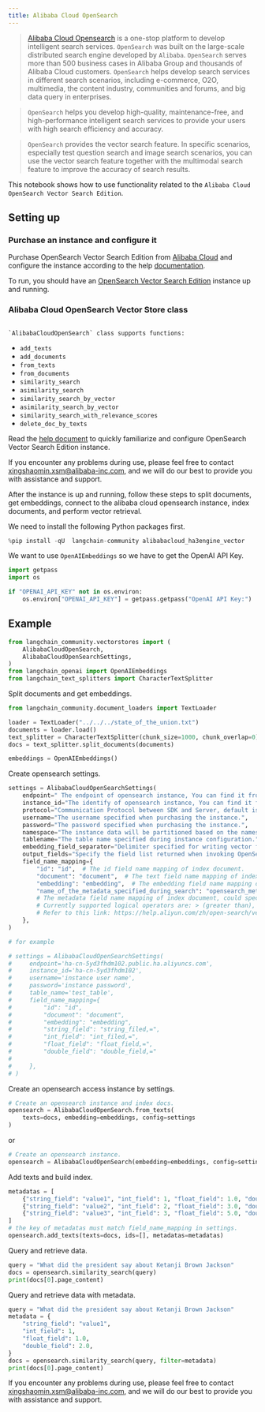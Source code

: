 ```yaml
---
title: Alibaba Cloud OpenSearch
---
```


>[Alibaba Cloud Opensearch](https://www.alibabacloud.com/product/opensearch) is a one-stop platform to develop intelligent search services. `OpenSearch` was built on the large-scale distributed search engine developed by `Alibaba`. `OpenSearch` serves more than 500 business cases in Alibaba Group and thousands of Alibaba Cloud customers. `OpenSearch` helps develop search services in different search scenarios, including e-commerce, O2O, multimedia, the content industry, communities and forums, and big data query in enterprises.

>`OpenSearch` helps you develop high-quality, maintenance-free, and high-performance intelligent search services to provide your users with high search efficiency and accuracy.

>`OpenSearch` provides the vector search feature. In specific scenarios, especially test question search and image search scenarios, you can use the vector search feature together with the multimodal search feature to improve the accuracy of search results.

This notebook shows how to use functionality related to the `Alibaba Cloud OpenSearch Vector Search Edition`.

## Setting up

### Purchase an instance and configure it

Purchase OpenSearch Vector Search Edition from [Alibaba Cloud](https://opensearch.console.aliyun.com) and configure the instance according to the help [documentation](https://help.aliyun.com/document_detail/463198.html?spm=a2c4g.465092.0.0.2cd15002hdwavO).

To run, you should have an [OpenSearch Vector Search Edition](https://opensearch.console.aliyun.com) instance up and running.

### Alibaba Cloud OpenSearch Vector Store class

                                                                                                                `AlibabaCloudOpenSearch` class supports functions:

- `add_texts`
- `add_documents`
- `from_texts`
- `from_documents`
- `similarity_search`
- `asimilarity_search`
- `similarity_search_by_vector`
- `asimilarity_search_by_vector`
- `similarity_search_with_relevance_scores`
- `delete_doc_by_texts`

Read the [help document](https://www.alibabacloud.com/help/en/opensearch/latest/vector-search) to quickly familiarize and configure OpenSearch Vector Search Edition instance.

If you encounter any problems during use, please feel free to contact [xingshaomin.xsm@alibaba-inc.com](mailto:xingshaomin.xsm@alibaba-inc.com), and we will do our best to provide you with assistance and support.

After the instance is up and running, follow these steps to split documents, get embeddings, connect to the alibaba cloud opensearch instance, index documents, and perform vector retrieval.

We need to install the following Python packages first.

```python
%pip install -qU  langchain-community alibabacloud_ha3engine_vector
```

We want to use `OpenAIEmbeddings` so we have to get the OpenAI API Key.

```python
import getpass
import os

if "OPENAI_API_KEY" not in os.environ:
    os.environ["OPENAI_API_KEY"] = getpass.getpass("OpenAI API Key:")
```

## Example

```python
from langchain_community.vectorstores import (
    AlibabaCloudOpenSearch,
    AlibabaCloudOpenSearchSettings,
)
from langchain_openai import OpenAIEmbeddings
from langchain_text_splitters import CharacterTextSplitter
```

Split documents and get embeddings.

```python
from langchain_community.document_loaders import TextLoader

loader = TextLoader("../../../state_of_the_union.txt")
documents = loader.load()
text_splitter = CharacterTextSplitter(chunk_size=1000, chunk_overlap=0)
docs = text_splitter.split_documents(documents)

embeddings = OpenAIEmbeddings()
```

Create opensearch settings.

```python
settings = AlibabaCloudOpenSearchSettings(
    endpoint=" The endpoint of opensearch instance, You can find it from the console of Alibaba Cloud OpenSearch.",
    instance_id="The identify of opensearch instance, You can find it from the console of Alibaba Cloud OpenSearch.",
    protocol="Communication Protocol between SDK and Server, default is http.",
    username="The username specified when purchasing the instance.",
    password="The password specified when purchasing the instance.",
    namespace="The instance data will be partitioned based on the namespace field. If the namespace is enabled, you need to specify the namespace field name during initialization. Otherwise, the queries cannot be executed correctly.",
    tablename="The table name specified during instance configuration.",
    embedding_field_separator="Delimiter specified for writing vector field data, default is comma.",
    output_fields="Specify the field list returned when invoking OpenSearch, by default it is the value list of the field mapping field.",
    field_name_mapping={
        "id": "id",  # The id field name mapping of index document.
        "document": "document",  # The text field name mapping of index document.
        "embedding": "embedding",  # The embedding field name mapping of index document.
        "name_of_the_metadata_specified_during_search": "opensearch_metadata_field_name,=",
        # The metadata field name mapping of index document, could specify multiple, The value field contains mapping name and operator, the operator would be used when executing metadata filter query,
        # Currently supported logical operators are: > (greater than), < (less than), = (equal to), <= (less than or equal to), >= (greater than or equal to), != (not equal to).
        # Refer to this link: https://help.aliyun.com/zh/open-search/vector-search-edition/filter-expression
    },
)

# for example

# settings = AlibabaCloudOpenSearchSettings(
#     endpoint='ha-cn-5yd3fhdm102.public.ha.aliyuncs.com',
#     instance_id='ha-cn-5yd3fhdm102',
#     username='instance user name',
#     password='instance password',
#     table_name='test_table',
#     field_name_mapping={
#         "id": "id",
#         "document": "document",
#         "embedding": "embedding",
#         "string_field": "string_filed,=",
#         "int_field": "int_filed,=",
#         "float_field": "float_field,=",
#         "double_field": "double_field,="
#
#     },
# )
```

Create an opensearch access instance by settings.

```python
# Create an opensearch instance and index docs.
opensearch = AlibabaCloudOpenSearch.from_texts(
    texts=docs, embedding=embeddings, config=settings
)
```

or

```python
# Create an opensearch instance.
opensearch = AlibabaCloudOpenSearch(embedding=embeddings, config=settings)
```

Add texts and build index.

```python
metadatas = [
    {"string_field": "value1", "int_field": 1, "float_field": 1.0, "double_field": 2.0},
    {"string_field": "value2", "int_field": 2, "float_field": 3.0, "double_field": 4.0},
    {"string_field": "value3", "int_field": 3, "float_field": 5.0, "double_field": 6.0},
]
# the key of metadatas must match field_name_mapping in settings.
opensearch.add_texts(texts=docs, ids=[], metadatas=metadatas)
```

Query and retrieve data.

```python
query = "What did the president say about Ketanji Brown Jackson"
docs = opensearch.similarity_search(query)
print(docs[0].page_content)
```

Query and retrieve data with metadata.

```python
query = "What did the president say about Ketanji Brown Jackson"
metadata = {
    "string_field": "value1",
    "int_field": 1,
    "float_field": 1.0,
    "double_field": 2.0,
}
docs = opensearch.similarity_search(query, filter=metadata)
print(docs[0].page_content)
```

If you encounter any problems during use, please feel free to contact [xingshaomin.xsm@alibaba-inc.com](mailto:xingshaomin.xsm@alibaba-inc.com), and we will do our best to provide you with assistance and support.
